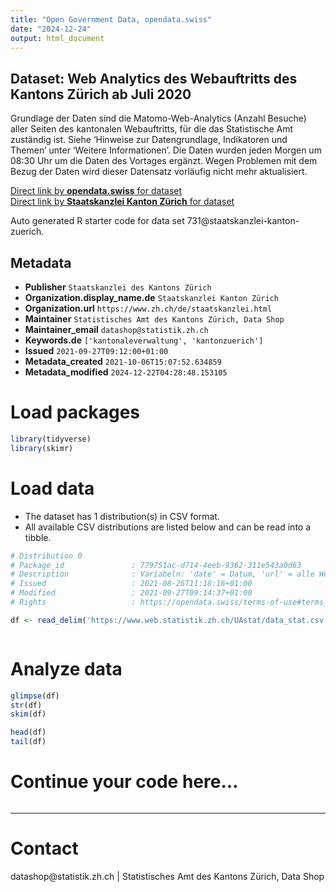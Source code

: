 ```yaml
---
title: "Open Government Data, opendata.swiss"
date: "2024-12-24"
output: html_document
---
```


## Dataset: Web Analytics des Webauftritts des Kantons Zürich ab Juli 2020

Grundlage der Daten sind die Matomo-Web-Analytics (Anzahl Besuche) aller Seiten des kantonalen Webauftritts, für die das Statistische Amt zuständig ist. Siehe 'Hinweise zur Datengrundlage, Indikatoren und Themen' unter 'Weitere Informationen'. Die Daten wurden jeden Morgen um 08:30 Uhr um die Daten des Vortages ergänzt. Wegen Problemen mit dem Bezug der Daten wird dieser Datensatz vorläufig nicht mehr aktualisiert.

[Direct link by **opendata.swiss** for dataset](https://opendata.swiss/de/dataset/web-analytics-des-webauftritts-des-kantons-zurich-ab-juli-2020)<br>
[Direct link by **Staatskanzlei Kanton Zürich** for dataset](https://openzh.shinyapps.io/UAstat/)

Auto generated R starter code for data set 731@staatskanzlei-kanton-zuerich.

## Metadata

- **Publisher** `Staatskanzlei des Kantons Zürich`
- **Organization.display_name.de** `Staatskanzlei Kanton Zürich`
- **Organization.url** `https://www.zh.ch/de/staatskanzlei.html`
- **Maintainer** `Statistisches Amt des Kantons Zürich, Data Shop`
- **Maintainer_email** `datashop@statistik.zh.ch`
- **Keywords.de** `['kantonaleverwaltung', 'kantonzuerich']`
- **Issued** `2021-09-27T09:12:00+01:00`
- **Metadata_created** `2021-10-06T15:07:52.634859`
- **Metadata_modified** `2024-12-22T04:28:48.153105`


# Load packages

```r

library(tidyverse)
library(skimr)

```

# Load data

-   The dataset has 1 distribution(s) in CSV format.
-   All available CSV distributions are listed below and can be read into a tibble.

```r

# Distribution 0
# Package_id               : 779751ac-d714-4eeb-9362-311e543a0d63
# Description              : Variabeln: 'date' = Datum, 'url' = alle Webseiten, bei denen unter ‘Kontakt’ (im Footer) das Statistische Amt aufgeführt ist; die Webseiten-URLs sind auf die Basis-URLs gekürzt und aggregiert (Basis-URL = Alle Parameter nach dem ersten Auftreten von “html” werden abgeschnitten), 'theme' = die Themen entsprechen dem in der URL einer Webseite erstgenannten Thema (mögliche erstgenannte Themen sind auf der Homepage von zh.ch aufgeführt), 'nb_visits' = Anzahl Seitenbesuche; nach 30 Minuten Seiteninaktivität wird der Besuch neu gezählt.
# Issued                   : 2021-08-26T11:18:16+01:00
# Modified                 : 2021-09-27T09:14:37+01:00
# Rights                   : https://opendata.swiss/terms-of-use#terms_by

df <- read_delim('https://www.web.statistik.zh.ch/UAstat/data_stat.csv')



```

# Analyze data

```r

glimpse(df)
str(df)
skim(df)

head(df)
tail(df)

```

# Continue your code here...

```r

```

------------------------------------------------------------------------

# Contact

datashop@statistik.zh.ch | Statistisches Amt des Kantons Zürich, Data Shop
